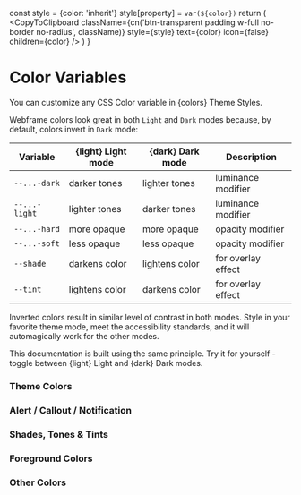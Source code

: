 
  const style = {color: 'inherit'}
  style[property] = `var(${color})`
  return (
    <CopyToClipboard
      className={cn('btn-transparent padding w-full no-border no-radius', className)}
      style={style} text={color} icon={false}
      children={color}
    />
  )
}

# Color Variables

You can customize any CSS Color variable in {colors} Theme Styles.

Webframe colors look great in both `Light` and `Dark` modes because, by default, colors invert in `Dark` mode:

| Variable      | {light} Light mode | {dark} Dark mode | Description        |
|---------------|--------------------|------------------|--------------------|
| `--...-dark`  | darker tones       | lighter tones    | luminance modifier |
| `--...-light` | lighter tones      | darker tones     | luminance modifier |
| `--...-hard`  | more opaque        | more opaque      | opacity modifier   |
| `--...-soft`  | less opaque        | less opaque      | opacity modifier   |
| `--shade`     | darkens color      | lightens color   | for overlay effect |
| `--tint`      | lightens color     | darkens color    | for overlay effect |

Inverted colors result in similar level of contrast in both modes. Style in your favorite theme mode, meet the accessibility standards, and it will automagically work for the other modes.

This documentation is built using the same principle.
Try it for yourself - toggle between {light} Light and {dark} Dark modes.

### Theme Colors

<CodeExample>
  <Row className='center gap-smaller wrap no-wrap-text' style={{color: 'white'}}>
    <View>
      <ColorSample color='--primary-darkest' />
      <ColorSample color='--primary-darker' />
      <ColorSample color='--primary-dark' />
      <ColorSample color='--primary' />
      <ColorSample color='--primary-light' />
      <ColorSample color='--primary-lighter' />
      <ColorSample color='--primary-lightest' />
    </View>
    <View>
      <ColorSample color='--secondary-darkest' />
      <ColorSample color='--secondary-darker' />
      <ColorSample color='--secondary-dark' />
      <ColorSample color='--secondary' />
      <ColorSample color='--secondary-light' />
      <ColorSample color='--secondary-lighter' />
      <ColorSample color='--secondary-lightest' />
    </View>
    <View>
      <ColorSample color='--accent-darkest' />
      <ColorSample color='--accent-darker' />
      <ColorSample color='--accent-dark' />
      <ColorSample color='--accent' />
      <ColorSample color='--accent-light' />
      <ColorSample color='--accent-lighter' />
      <ColorSample color='--accent-lightest' />
    </View>
    <View>
      <ColorSample color='--neutral-hardest' />
      <ColorSample color='--neutral-harder' />
      <ColorSample color='--neutral-hard' />
      <ColorSample color='--neutral' />
      <ColorSample color='--neutral-soft' />
      <ColorSample color='--neutral-softer' />
      <ColorSample color='--neutral-softest' />
    </View>
  </Row>
</CodeExample>

### Alert / Callout / Notification

<CodeExample>
  <Row className='center gap wrap no-wrap-text' style={{color: 'white'}}>
    <View>
      <ColorSample color='--info-darkest' />
      <ColorSample color='--info-darker' />
      <ColorSample color='--info-dark' />
      <ColorSample color='--info' />
      <ColorSample color='--info-light' />
      <ColorSample color='--info-lighter' />
      <ColorSample color='--info-lightest' />
    </View>
    <View>
      <ColorSample color='--success-darkest' />
      <ColorSample color='--success-darker' />
      <ColorSample color='--success-dark' />
      <ColorSample color='--success' />
      <ColorSample color='--success-light' />
      <ColorSample color='--success-lighter' />
      <ColorSample color='--success-lightest' />
    </View>
    <View>
      <ColorSample color='--warning-darkest' />
      <ColorSample color='--warning-darker' />
      <ColorSample color='--warning-dark' />
      <ColorSample color='--warning' />
      <ColorSample color='--warning-light' />
      <ColorSample color='--warning-lighter' />
      <ColorSample color='--warning-lightest' />
    </View>
    <View>
      <ColorSample color='--error-darkest' />
      <ColorSample color='--error-darker' />
      <ColorSample color='--error-dark' />
      <ColorSample color='--error' />
      <ColorSample color='--error-light' />
      <ColorSample color='--error-lighter' />
      <ColorSample color='--error-lightest' />
    </View>
  </Row>
</CodeExample>

### Shades, Tones & Tints

<CodeExample>
  <Row className='center gap wrap no-wrap-text'>
    <View style={{color: 'white'}}>
      <ColorSample color='--shade-hardest-2x' />
      <ColorSample color='--shade-hardest' />
      <ColorSample color='--shade-harder' />
      <ColorSample color='--shade-hard' />
      <ColorSample color='--shade' />
      <ColorSample color='--shade-soft' />
      <ColorSample color='--shade-softer' />
      <ColorSample color='--shade-softest' />
      <ColorSample color='--shade-softest-2x' />
    </View>
    <View style={{color: 'white'}}>
      <ColorSample color='--tone-hardest-2x' />
      <ColorSample color='--tone-hardest' />
      <ColorSample color='--tone-harder' />
      <ColorSample color='--tone-hard' />
      <ColorSample color='--tone' />
      <ColorSample color='--tone-soft' />
      <ColorSample color='--tone-softer' />
      <ColorSample color='--tone-softest' />
      <ColorSample color='--tone-softest-2x' />
    </View>
    <View>
      <ColorSample color='--tint-hardest-2x' />
      <ColorSample color='--tint-hardest' />
      <ColorSample color='--tint-harder' />
      <ColorSample color='--tint-hard' />
      <ColorSample color='--tint' />
      <ColorSample color='--tint-soft' />
      <ColorSample color='--tint-softer' />
      <ColorSample color='--tint-softest' />
      <ColorSample color='--tint-softest-2x' />
    </View>
  </Row>
</CodeExample>

### Foreground Colors

<CodeExample>
  <Row className='center bold wrap no-wrap-text'>
    <View style={{background: 'var(--neutral)'}}>
      <ColorSample property='color' color='--text' />
      <ColorSample property='color' color='--text-inverted' />
      <ColorSample property='color' color='--border' />
    </View>
    <View className='border'>
      <ColorSample property='color' color='--link' />
      <ColorSample property='color' color='--link-focus' />
      <ColorSample property='color' color='--link-active' />
    </View>
    <View className='border'>
      <ColorSample property='color' color='--dark' />
      <ColorSample property='color' color='--grey' />
      <ColorSample property='color' color='--light' />
    </View>
  </Row>
</CodeExample>

### Other Colors

<CodeExample>
  <Row className='center gap-smaller wrap no-wrap-text'>
    <View>
      <ColorSample className='border' color='--bg' />
    </View>
  </Row>
</CodeExample>
